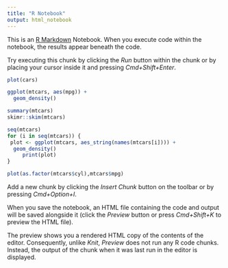 ```yaml
---
title: "R Notebook"
output: html_notebook
---
```


This is an [R Markdown](http://rmarkdown.rstudio.com) Notebook. When you execute code within the notebook, the results appear beneath the code. 

Try executing this chunk by clicking the *Run* button within the chunk or by placing your cursor inside it and pressing *Cmd+Shift+Enter*. 

```r
plot(cars)
```

```r
ggplot(mtcars, aes(mpg)) +
  geom_density()
```

```r
summary(mtcars)
skimr::skim(mtcars)
```

```r
seq(mtcars)
for (i in seq(mtcars)) {
 plot <- ggplot(mtcars, aes_string(names(mtcars[i]))) +
  geom_density() 
     print(plot)
}
```

```r
plot(as.factor(mtcars$cyl),mtcars$mpg)
```

Add a new chunk by clicking the *Insert Chunk* button on the toolbar or by pressing *Cmd+Option+I*.

When you save the notebook, an HTML file containing the code and output will be saved alongside it (click the *Preview* button or press *Cmd+Shift+K* to preview the HTML file). 

The preview shows you a rendered HTML copy of the contents of the editor. Consequently, unlike *Knit*, *Preview* does not run any R code chunks. Instead, the output of the chunk when it was last run in the editor is displayed.

